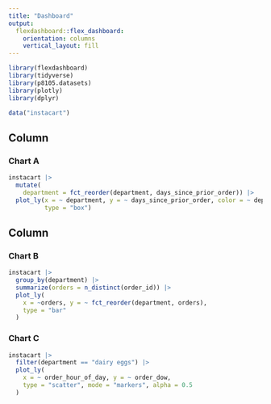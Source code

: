 ```yaml
---
title: "Dashboard"
output: 
  flexdashboard::flex_dashboard:
    orientation: columns
    vertical_layout: fill
---
```


```r
library(flexdashboard)
library(tidyverse)
library(p8105.datasets)
library(plotly)
library(dplyr)
```

```r
data("instacart")
```


Column {data-width=650}
-----------------------------------------------------------------------

### Chart A

```r
instacart |> 
  mutate(
    department = fct_reorder(department, days_since_prior_order)) |> 
  plot_ly(x = ~ department, y = ~ days_since_prior_order, color = ~ department,
          type = "box")
```

Column {data-width=350}
-----------------------------------------------------------------------

### Chart B

```r
instacart |> 
  group_by(department) |> 
  summarize(orders = n_distinct(order_id)) |> 
  plot_ly(
    x = ~orders, y = ~ fct_reorder(department, orders),
    type = "bar"
  )
```

### Chart C

```r
instacart |> 
  filter(department == "dairy eggs") |> 
  plot_ly(
    x = ~ order_hour_of_day, y = ~ order_dow,
    type = "scatter", mode = "markers", alpha = 0.5
  )
```

